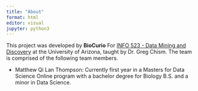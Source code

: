 ```yaml
---
title: "About"
format: html
editor: visual
jupyter: python3
---
```


This project was developed by **BioCurio** For [INFO 523 - Data Mining and Discovery](https://datamineaz.org/) at the University of Arizona, taught by Dr. Greg Chism. The team is comprised of the following team members.

-   Matthew Qi Lan Thompson: Currently first year in a Masters for Data Science Online program with a bachelor degree for Biology B.S. and a minor in Data Science.